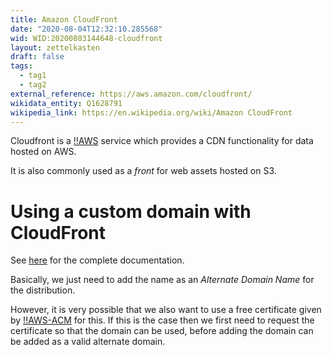 ```yaml
---
title: Amazon CloudFront
date: "2020-08-04T12:32:10.285568"
wid: WID:20200803144648-cloudfront
layout: zettelkasten
draft: false
tags:
  - tag1
  - tag2
external_reference: https://aws.amazon.com/cloudfront/
wikidata_entity: Q1628791
wikipedia_link: https://en.wikipedia.org/wiki/Amazon CloudFront
---
```


Cloudfront is a [!!AWS](WID:20200803144816-aws) service which provides a
CDN functionality for data hosted on AWS.

It is also commonly used as a *front* for web assets hosted on S3.

Using a custom domain with CloudFront
=====================================

See
[here](https://docs.aws.amazon.com/AmazonCloudFront/latest/DeveloperGuide/CNAMEs.html)
for the complete documentation.

Basically, we just need to add the name as an *Alternate Domain Name*
for the distribution.

However, it is very possible that we also want to use a free certificate
given by [!!AWS-ACM](WID:20200803145314-aws_acm) for this. If this is
the case then we first need to request the certificate so that the
domain can be used, before adding the domain can be added as a valid
alternate domain.
